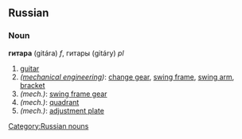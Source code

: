 ==Russian==
[[Category:Russian nouns]]
===Noun===
'''гитара''' (gitára) ''f'', гитары (gitáry) ''pl''

#[[guitar]]
#''([[mechanical engineering]])'': [[change gear]], [[swing frame]], [[swing arm]], [[bracket]]
#''(mech.)'': [[swing frame gear]]
#''(mech.)'': [[quadrant]]
#''(mech.)'': [[adjustment plate]]